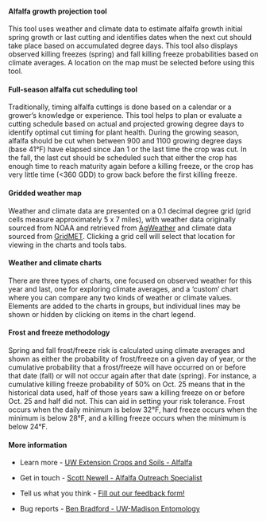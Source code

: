 
#### Alfalfa growth projection tool

This tool uses weather and climate data to estimate alfalfa growth initial spring growth or last cutting and identifies dates when the next cut should take place based on accumulated degree days. This tool also displays observed killing freezes (spring) and fall killing freeze probabilities based on climate averages. A location on the map must be selected before using this tool.

#### Full-season alfalfa cut scheduling tool

Traditionally, timing alfalfa cuttings is done based on a calendar or a grower's knowledge or experience. This tool helps to plan or evaluate a cutting schedule based on actual and projected growing degree days to identify optimal cut timing for plant health. During the growing season, alfalfa should be cut when between 900 and 1100 growing degree days (base 41°F) have elapsed since Jan 1 or the last time the crop was cut. In the fall, the last cut should be scheduled such that either the crop has enough time to reach maturity again before a killing freeze, or the crop has very little time (<360 GDD) to grow back before the first killing freeze.

#### Gridded weather map

Weather and climate data are presented on a 0.1 decimal degree grid (grid cells measure approximately 5 x 7 miles), with weather data originally sourced from NOAA and retrieved from <a href="https://agweather.cals.wisc.edu" target="_blank">AgWeather</a> and climate data sourced from <a href="https://www.climatologylab.org/gridmet.html" target="_blank">GridMET</a>. Clicking a grid cell will select that location for viewing in the charts and tools tabs.

#### Weather and climate charts

There are three types of charts, one focused on observed weather for this year and last, one for exploring climate averages, and a 'custom' chart where you can compare any two kinds of weather or climate values. Elements are added to the charts in groups, but individual lines may be shown or hidden by clicking on items in the chart legend.

#### Frost and freeze methodology

Spring and fall frost/freeze risk is calculated using climate averages and shown as either the probability of frost/freeze on a given day of year, or the cumulative probability that a frost/freeze will have occurred on or before that date (fall) or will not occur again after that date (spring). For instance, a cumulative killing freeze probability of 50% on Oct. 25 means that in the historical data used, half of those years saw a killing freeze on or before Oct. 25 and half did not. This can aid in setting your risk tolerance. Frost occurs when the daily minimum is below 32°F, hard freeze occurs when the minimum is below 28°F, and a killing freeze occurs when the minimum is below 24°F.

#### More information

* Learn more - <a href="https://cropsandsoils.extension.wisc.edu/article-topic/alfalfa/" target="_blank">UW Extension Crops and Soils - Alfalfa</a>

* Get in touch - <a href="mailto:scott.newell@wisc.edu">Scott Newell - Alfalfa Outreach Specialist</a>

* Tell us what you think - <a href="https://uwmadison.co1.qualtrics.com/jfe/form/SV_81RoNUXYxlicCa2" target="_blank">Fill out our feedback form!</a>

* Bug reports - <a href="mailto:bbradford@wisc.edu">Ben Bradford - UW-Madison Entomology</a>
